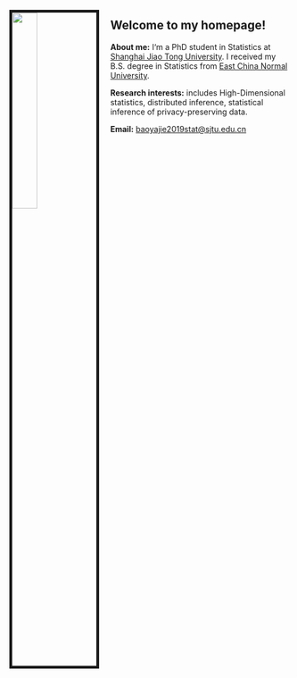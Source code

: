 


<img src="./figs/me.jpeg" style="width:30%; border:5px solid; margin-right: 20px" align="left">

Welcome to my homepage!
---

__About me:__ I‘m a PhD student in Statistics at [Shanghai Jiao Tong University](http://www.math.sjtu.edu.cn/). I received my B.S. degree in Statistics from [East China Normal University](http://stat.ecnu.edu.cn). 

__Research interests:__ includes High-Dimensional statistics, distributed inference, statistical inference of privacy-preserving data.

__Email:__ <a href="baoyajie2019stat@sjtu.edu.cn?">baoyajie2019stat@sjtu.edu.cn</a>